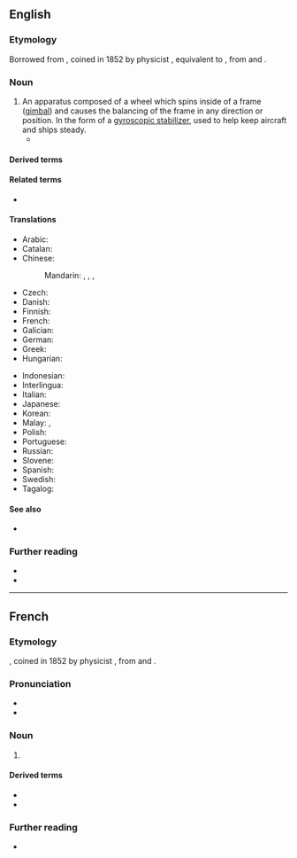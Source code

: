 ==English==

===Etymology===
Borrowed from {{bor|en|fr|gyroscope}}, coined in 1852 by physicist {{w|Leon Foucault}}, equivalent to {{confix|en|gyro|scope}}, from {{der|en|grc|γῦρος||circle}} and {{m|grc|σκοπός||watcher}}.

===Noun===
{{en-noun}}

# An apparatus composed of a wheel which spins inside of a frame ([[gimbal]]) and causes the balancing of the frame in any direction or position. In the form of a [[gyroscopic stabilizer]], used to help keep aircraft and ships steady.
#* {{quote-journal|en|date=2022 March 23|title=Network News: Hitachi on-train track monitoring trial expands to Scottish routes|journal=RAIL|issue=953|page=13|text=Working with NR, ScotRail and Porterbrook, Perpetuum has fitted sensors with '''gyroscopes''' and accelerometers to trains that are already in passenger service.}}

====Derived terms====
{{der3|en|gyro|gyrocompass|gyroscopic|gyroscopic stabilizer|lasergyro}}

====Related terms====
* {{l|en|gyroscopy}}

====Translations====
{{trans-top|apparatus}}
* Arabic: {{t|ar|جَيْرُوسْكُوب}}
* Catalan: {{t|ca|giroscopi|m}}
* Chinese:
*: Mandarin: {{t+|cmn|陀螺儀|sc=Hani}}, {{t+|cmn|陀螺仪|tr=tuóluóyí|sc=Hani}}, {{t+|cmn|迴轉儀|sc=Hani}}, {{t+|cmn|回转仪|tr=huízhuǎnyí|sc=Hani}}
* Czech: {{t+|cs|gyroskop|m}}
* Danish: {{t|da|gyroskop|c}}
* Finnish: {{t+|fi|gyroskooppi}}
* French: {{t+|fr|gyroscope|m}}
* Galician: {{t|gl|xiroscopio|m}}
* German: {{t+|de|Gyroskop|n}}
* Greek: {{t+|el|γυροσκόπιο|n}}
* Hungarian: {{t+|hu|giroszkóp}}
{{trans-mid}}
* Indonesian: {{t+|id|giroskop}}
* Interlingua: {{t|ia|gyroscopio}}
* Italian: {{t+|it|giroscopio|m}}
* Japanese: {{t|ja|ジャイロスコープ|tr=jairosukōpu|sc=Jpan}}
* Korean: {{t|ko|자이로 스코프}}
* Malay: {{t|ms|gegasing}}, {{t|ms|giroskop}}
* Polish: {{t+|pl|żyroskop|m}}
* Portuguese: {{t+|pt|giroscópio|m}}
* Russian: {{t+|ru|гироско́п|m}}
* Slovene: {{t|sl|žiroskop|m}}
* Spanish: {{t+|es|giroscopio|m}}
* Swedish: {{t|sv|gyroskop|n}}
* Tagalog: {{t|tl|halintigal}}
{{trans-bottom}}

====See also====
* {{l|en|INS}}

===Further reading===
* {{R:OneLook}}
* {{pedialite|gyroscope}}

----

==French==

===Etymology===
{{af|fr|gyro-|-scope}}, coined in 1852 by physicist {{w|Leon Foucault}}, from {{uder|fr|grc|γῦρος||circle}} and {{m|grc|σκοπός||watcher}}.

===Pronunciation===
* {{fr-IPA}}
* {{audio|fr|Fr-Paris--gyroscope.ogg|Audio (Paris)}}

===Noun===
{{fr-noun|m}}

# {{l|en|gyroscope}}

====Derived terms====
* {{l|fr|gyroscopique}}
* {{l|fr|gyroscopiquement}}

===Further reading===
* {{R:TLFi}}